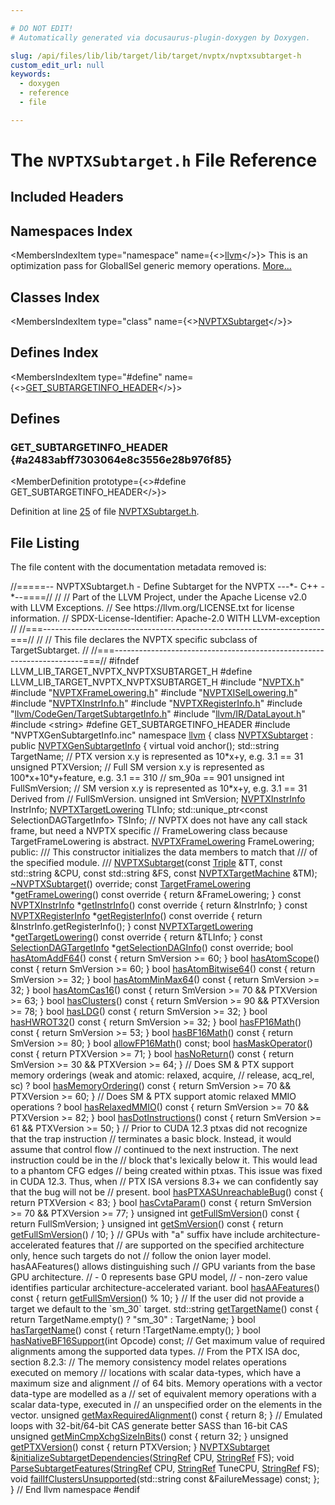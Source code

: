 ```yaml
---

# DO NOT EDIT!
# Automatically generated via docusaurus-plugin-doxygen by Doxygen.

slug: /api/files/lib/lib/target/lib/target/nvptx/nvptxsubtarget-h
custom_edit_url: null
keywords:
  - doxygen
  - reference
  - file

---
```





# The `NVPTXSubtarget.h` File Reference

<DoxygenPage pluginConfig={pluginConfig}>



## Included Headers

<IncludesList>
<IncludesListItem
  filePath="NVPTX.h"
  permalink="/docs/api/files/lib/lib/target/lib/target/nvptx/nvptx-h"
  isLocal="true" />
<IncludesListItem
  filePath="NVPTXFrameLowering.h"
  permalink="/docs/api/files/lib/lib/target/lib/target/nvptx/nvptxframelowering-h"
  isLocal="true" />
<IncludesListItem
  filePath="NVPTXISelLowering.h"
  permalink="/docs/api/files/lib/lib/target/lib/target/nvptx/nvptxisellowering-h"
  isLocal="true" />
<IncludesListItem
  filePath="NVPTXInstrInfo.h"
  permalink="/docs/api/files/lib/lib/target/lib/target/nvptx/nvptxinstrinfo-h"
  isLocal="true" />
<IncludesListItem
  filePath="NVPTXRegisterInfo.h"
  permalink="/docs/api/files/lib/lib/target/lib/target/nvptx/nvptxregisterinfo-h"
  isLocal="true" />
<IncludesListItem
  filePath="llvm/CodeGen/TargetSubtargetInfo.h"
  permalink="/docs/api/files/include/include/llvm/include/llvm/codegen/targetsubtargetinfo-h"
  isLocal="true" />
<IncludesListItem
  filePath="llvm/IR/DataLayout.h"
  permalink="/docs/api/files/include/include/llvm/include/llvm/ir/datalayout-h"
  isLocal="true" />
<IncludesListItem
  filePath="string"
  permalink=""
  isLocal="false" />
<IncludesListItem
  filePath="NVPTXGenSubtargetInfo.inc"
  permalink=""
  isLocal="true" />
</IncludesList>

## Namespaces Index

<MembersIndex>

<MembersIndexItem
  type="namespace"
  name={<><a href="/docs/api/namespaces/llvm">llvm</a></>}>
This is an optimization pass for GlobalISel generic memory operations. <a href="/docs/api/namespaces/llvm/#details">More...</a>
</MembersIndexItem>

</MembersIndex>

## Classes Index

<MembersIndex>

<MembersIndexItem
  type="class"
  name={<><a href="/docs/api/classes/llvm/nvptxsubtarget">NVPTXSubtarget</a></>}>
</MembersIndexItem>

</MembersIndex>

## Defines Index

<MembersIndex>

<MembersIndexItem
  type="#define"
  name={<><a href="#a2483abff7303064e8c3556e28b976f85">GET&#95;SUBTARGETINFO&#95;HEADER</a></>}>
</MembersIndexItem>

</MembersIndex>


<SectionDefinition>

## Defines

### GET&#95;SUBTARGETINFO&#95;HEADER {#a2483abff7303064e8c3556e28b976f85}

<MemberDefinition
  prototype={<>#define GET&#95;SUBTARGETINFO&#95;HEADER</>}>

Definition at line <a href="#l00025">25</a> of file <a href="/docs/api/files/lib/lib/target/lib/target/nvptx/nvptxsubtarget-h">NVPTXSubtarget.h</a>.
</MemberDefinition>

</SectionDefinition>

## File Listing

The file content with the documentation metadata removed is:

<ProgramListing>

<Link id="l00001" /><CodeLine lineNumber="1"><span class="doxyHighlightComment">//=====-- NVPTXSubtarget.h - Define Subtarget for the NVPTX ---&#42;- C++ -&#42;--====//</span></CodeLine>
<Link id="l00002" /><CodeLine lineNumber="2"><span class="doxyHighlightComment">//</span></CodeLine>
<Link id="l00003" /><CodeLine lineNumber="3"><span class="doxyHighlightComment">// Part of the LLVM Project, under the Apache License v2.0 with LLVM Exceptions.</span></CodeLine>
<Link id="l00004" /><CodeLine lineNumber="4"><span class="doxyHighlightComment">// See https://llvm.org/LICENSE.txt for license information.</span></CodeLine>
<Link id="l00005" /><CodeLine lineNumber="5"><span class="doxyHighlightComment">// SPDX-License-Identifier: Apache-2.0 WITH LLVM-exception</span></CodeLine>
<Link id="l00006" /><CodeLine lineNumber="6"><span class="doxyHighlightComment">//</span></CodeLine>
<Link id="l00007" /><CodeLine lineNumber="7"><span class="doxyHighlightComment">//===----------------------------------------------------------------------===//</span></CodeLine>
<Link id="l00008" /><CodeLine lineNumber="8"><span class="doxyHighlightComment">//</span></CodeLine>
<Link id="l00009" /><CodeLine lineNumber="9"><span class="doxyHighlightComment">// This file declares the NVPTX specific subclass of TargetSubtarget.</span></CodeLine>
<Link id="l00010" /><CodeLine lineNumber="10"><span class="doxyHighlightComment">//</span></CodeLine>
<Link id="l00011" /><CodeLine lineNumber="11"><span class="doxyHighlightComment">//===----------------------------------------------------------------------===//</span></CodeLine>
<Link id="l00012" /><CodeLine lineNumber="12"></CodeLine>
<Link id="l00013" /><CodeLine lineNumber="13"><span class="doxyHighlightPreprocessor">#ifndef LLVM&#95;LIB&#95;TARGET&#95;NVPTX&#95;NVPTXSUBTARGET&#95;H</span></CodeLine>
<Link id="l00014" /><CodeLine lineNumber="14"><span class="doxyHighlightPreprocessor">#define LLVM&#95;LIB&#95;TARGET&#95;NVPTX&#95;NVPTXSUBTARGET&#95;H</span></CodeLine>
<Link id="l00015" /><CodeLine lineNumber="15"></CodeLine>
<Link id="l00016" /><CodeLine lineNumber="16"><span class="doxyHighlightPreprocessor">#include &quot;<a href="/docs/api/files/lib/lib/target/lib/target/nvptx/nvptx-h">NVPTX.h</a>&quot;</span></CodeLine>
<Link id="l00017" /><CodeLine lineNumber="17"><span class="doxyHighlightPreprocessor">#include &quot;<a href="/docs/api/files/lib/lib/target/lib/target/nvptx/nvptxframelowering-h">NVPTXFrameLowering.h</a>&quot;</span></CodeLine>
<Link id="l00018" /><CodeLine lineNumber="18"><span class="doxyHighlightPreprocessor">#include &quot;<a href="/docs/api/files/lib/lib/target/lib/target/nvptx/nvptxisellowering-h">NVPTXISelLowering.h</a>&quot;</span></CodeLine>
<Link id="l00019" /><CodeLine lineNumber="19"><span class="doxyHighlightPreprocessor">#include &quot;<a href="/docs/api/files/lib/lib/target/lib/target/nvptx/nvptxinstrinfo-h">NVPTXInstrInfo.h</a>&quot;</span></CodeLine>
<Link id="l00020" /><CodeLine lineNumber="20"><span class="doxyHighlightPreprocessor">#include &quot;<a href="/docs/api/files/lib/lib/target/lib/target/nvptx/nvptxregisterinfo-h">NVPTXRegisterInfo.h</a>&quot;</span></CodeLine>
<Link id="l00021" /><CodeLine lineNumber="21"><span class="doxyHighlightPreprocessor">#include &quot;<a href="/docs/api/files/include/include/llvm/include/llvm/codegen/targetsubtargetinfo-h">llvm/CodeGen/TargetSubtargetInfo.h</a>&quot;</span></CodeLine>
<Link id="l00022" /><CodeLine lineNumber="22"><span class="doxyHighlightPreprocessor">#include &quot;<a href="/docs/api/files/include/include/llvm/include/llvm/ir/datalayout-h">llvm/IR/DataLayout.h</a>&quot;</span></CodeLine>
<Link id="l00023" /><CodeLine lineNumber="23"><span class="doxyHighlightPreprocessor">#include &lt;string&gt;</span></CodeLine>
<Link id="l00024" /><CodeLine lineNumber="24"></CodeLine>
<Link id="l00025" /><CodeLine lineNumber="25" lineLink="#a2483abff7303064e8c3556e28b976f85"><span class="doxyHighlightPreprocessor">#define GET&#95;SUBTARGETINFO&#95;HEADER</span></CodeLine>
<Link id="l00026" /><CodeLine lineNumber="26"><span class="doxyHighlightPreprocessor">#include &quot;NVPTXGenSubtargetInfo.inc&quot;</span></CodeLine>
<Link id="l00027" /><CodeLine lineNumber="27"></CodeLine>
<Link id="l00028" /><CodeLine lineNumber="28"><span class="doxyHighlightKeyword">namespace </span><span class="doxyHighlight"><a href="/docs/api/namespaces/llvm">llvm</a> &#123;</span></CodeLine>
<Link id="l00029" /><CodeLine lineNumber="29"></CodeLine>
<Link id="l00030" /><CodeLine lineNumber="30" lineLink="/docs/api/classes/llvm/nvptxsubtarget"><span class="doxyHighlightKeyword">class </span><span class="doxyHighlight"><a href="/docs/api/classes/llvm/nvptxsubtarget/#ae4700ed52ea2e9d271dc6286261a81ac">NVPTXSubtarget</a> : </span><span class="doxyHighlightKeyword">public</span><span class="doxyHighlight"> <a href="/docs/api/classes/nvptxgensubtargetinfo">NVPTXGenSubtargetInfo</a> &#123;</span></CodeLine>
<Link id="l00031" /><CodeLine lineNumber="31"><span class="doxyHighlight">  </span><span class="doxyHighlightKeyword">virtual</span><span class="doxyHighlight"> </span><span class="doxyHighlightKeywordType">void</span><span class="doxyHighlight"> anchor();</span></CodeLine>
<Link id="l00032" /><CodeLine lineNumber="32"><span class="doxyHighlight">  std::string TargetName;</span></CodeLine>
<Link id="l00033" /><CodeLine lineNumber="33"></CodeLine>
<Link id="l00034" /><CodeLine lineNumber="34"><span class="doxyHighlight">  </span><span class="doxyHighlightComment">// PTX version x.y is represented as 10&#42;x+y, e.g. 3.1 == 31</span></CodeLine>
<Link id="l00035" /><CodeLine lineNumber="35"><span class="doxyHighlight">  </span><span class="doxyHighlightKeywordType">unsigned</span><span class="doxyHighlight"> PTXVersion;</span></CodeLine>
<Link id="l00036" /><CodeLine lineNumber="36"></CodeLine>
<Link id="l00037" /><CodeLine lineNumber="37"><span class="doxyHighlight">  </span><span class="doxyHighlightComment">// Full SM version x.y is represented as 100&#42;x+10&#42;y+feature, e.g. 3.1 == 310</span></CodeLine>
<Link id="l00038" /><CodeLine lineNumber="38"><span class="doxyHighlight">  </span><span class="doxyHighlightComment">// sm&#95;90a == 901</span></CodeLine>
<Link id="l00039" /><CodeLine lineNumber="39"><span class="doxyHighlight">  </span><span class="doxyHighlightKeywordType">unsigned</span><span class="doxyHighlight"> </span><span class="doxyHighlightKeywordType">int</span><span class="doxyHighlight"> FullSmVersion;</span></CodeLine>
<Link id="l00040" /><CodeLine lineNumber="40"></CodeLine>
<Link id="l00041" /><CodeLine lineNumber="41"><span class="doxyHighlight">  </span><span class="doxyHighlightComment">// SM version x.y is represented as 10&#42;x+y, e.g. 3.1 == 31 Derived from</span></CodeLine>
<Link id="l00042" /><CodeLine lineNumber="42"><span class="doxyHighlight">  </span><span class="doxyHighlightComment">// FullSmVersion.</span></CodeLine>
<Link id="l00043" /><CodeLine lineNumber="43"><span class="doxyHighlight">  </span><span class="doxyHighlightKeywordType">unsigned</span><span class="doxyHighlight"> </span><span class="doxyHighlightKeywordType">int</span><span class="doxyHighlight"> SmVersion;</span></CodeLine>
<Link id="l00044" /><CodeLine lineNumber="44"></CodeLine>
<Link id="l00045" /><CodeLine lineNumber="45"><span class="doxyHighlight">  <a href="/docs/api/classes/llvm/nvptxinstrinfo">NVPTXInstrInfo</a> InstrInfo;</span></CodeLine>
<Link id="l00046" /><CodeLine lineNumber="46"><span class="doxyHighlight">  <a href="/docs/api/classes/llvm/nvptxtargetlowering">NVPTXTargetLowering</a> TLInfo;</span></CodeLine>
<Link id="l00047" /><CodeLine lineNumber="47"><span class="doxyHighlight">  std::unique&#95;ptr&lt;const SelectionDAGTargetInfo&gt; TSInfo;</span></CodeLine>
<Link id="l00048" /><CodeLine lineNumber="48"></CodeLine>
<Link id="l00049" /><CodeLine lineNumber="49"><span class="doxyHighlight">  </span><span class="doxyHighlightComment">// NVPTX does not have any call stack frame, but need a NVPTX specific</span></CodeLine>
<Link id="l00050" /><CodeLine lineNumber="50"><span class="doxyHighlight">  </span><span class="doxyHighlightComment">// FrameLowering class because TargetFrameLowering is abstract.</span></CodeLine>
<Link id="l00051" /><CodeLine lineNumber="51"><span class="doxyHighlight">  <a href="/docs/api/classes/llvm/nvptxframelowering">NVPTXFrameLowering</a> FrameLowering;</span></CodeLine>
<Link id="l00052" /><CodeLine lineNumber="52"></CodeLine>
<Link id="l00053" /><CodeLine lineNumber="53"><span class="doxyHighlightKeyword">public</span><span class="doxyHighlight">:</span></CodeLine>
<Link id="l00054" /><CodeLine lineNumber="54"><span class="doxyHighlightComment">  /// This constructor initializes the data members to match that</span></CodeLine>
<Link id="l00055" /><CodeLine lineNumber="55"><span class="doxyHighlightComment">  /// of the specified module.</span></CodeLine>
<Link id="l00056" /><CodeLine lineNumber="56"><span class="doxyHighlightComment">  ///</span></CodeLine>
<Link id="l00057" /><CodeLine lineNumber="57"><span class="doxyHighlight">  <a href="/docs/api/classes/llvm/nvptxsubtarget/#ae4700ed52ea2e9d271dc6286261a81ac">NVPTXSubtarget</a>(</span><span class="doxyHighlightKeyword">const</span><span class="doxyHighlight"> <a href="/docs/api/classes/llvm/triple">Triple</a> &amp;TT, </span><span class="doxyHighlightKeyword">const</span><span class="doxyHighlight"> std::string &amp;CPU,</span></CodeLine>
<Link id="l00058" /><CodeLine lineNumber="58"><span class="doxyHighlight">                 </span><span class="doxyHighlightKeyword">const</span><span class="doxyHighlight"> std::string &amp;FS, </span><span class="doxyHighlightKeyword">const</span><span class="doxyHighlight"> <a href="/docs/api/classes/llvm/nvptxtargetmachine">NVPTXTargetMachine</a> &amp;TM);</span></CodeLine>
<Link id="l00059" /><CodeLine lineNumber="59"></CodeLine>
<Link id="l00060" /><CodeLine lineNumber="60" lineLink="/docs/api/classes/llvm/nvptxsubtarget/#a82e4c054cf5912f7e73a0fbf79812c4b"><span class="doxyHighlight">  <a href="/docs/api/classes/llvm/nvptxsubtarget/#a82e4c054cf5912f7e73a0fbf79812c4b">~NVPTXSubtarget</a>() </span><span class="doxyHighlightKeyword">override</span><span class="doxyHighlight">;</span></CodeLine>
<Link id="l00061" /><CodeLine lineNumber="61"></CodeLine>
<Link id="l00062" /><CodeLine lineNumber="62" lineLink="/docs/api/classes/llvm/nvptxsubtarget/#ad2e20569f8a4b80715d9a7905f0a0f6d"><span class="doxyHighlight">  </span><span class="doxyHighlightKeyword">const</span><span class="doxyHighlight"> <a href="/docs/api/classes/llvm/targetframelowering">TargetFrameLowering</a> &#42;<a href="/docs/api/classes/llvm/nvptxsubtarget/#ad2e20569f8a4b80715d9a7905f0a0f6d">getFrameLowering</a>()</span><span class="doxyHighlightKeyword"> const override </span><span class="doxyHighlight">&#123;</span></CodeLine>
<Link id="l00063" /><CodeLine lineNumber="63"><span class="doxyHighlight">    </span><span class="doxyHighlightKeywordFlow">return</span><span class="doxyHighlight"> &amp;FrameLowering;</span></CodeLine>
<Link id="l00064" /><CodeLine lineNumber="64"><span class="doxyHighlight">  &#125;</span></CodeLine>
<Link id="l00065" /><CodeLine lineNumber="65" lineLink="/docs/api/classes/llvm/nvptxsubtarget/#a0d56e8116c7bbff0d47593fdd3dfc09e"><span class="doxyHighlight">  </span><span class="doxyHighlightKeyword">const</span><span class="doxyHighlight"> <a href="/docs/api/classes/llvm/nvptxinstrinfo">NVPTXInstrInfo</a> &#42;<a href="/docs/api/classes/llvm/nvptxsubtarget/#a0d56e8116c7bbff0d47593fdd3dfc09e">getInstrInfo</a>()</span><span class="doxyHighlightKeyword"> const override </span><span class="doxyHighlight">&#123; </span><span class="doxyHighlightKeywordFlow">return</span><span class="doxyHighlight"> &amp;InstrInfo; &#125;</span></CodeLine>
<Link id="l00066" /><CodeLine lineNumber="66" lineLink="/docs/api/classes/llvm/nvptxsubtarget/#a8ed17abba99b52b985a18aba23e59cdd"><span class="doxyHighlight">  </span><span class="doxyHighlightKeyword">const</span><span class="doxyHighlight"> <a href="/docs/api/classes/llvm/nvptxregisterinfo">NVPTXRegisterInfo</a> &#42;<a href="/docs/api/classes/llvm/nvptxsubtarget/#a8ed17abba99b52b985a18aba23e59cdd">getRegisterInfo</a>()</span><span class="doxyHighlightKeyword"> const override </span><span class="doxyHighlight">&#123;</span></CodeLine>
<Link id="l00067" /><CodeLine lineNumber="67"><span class="doxyHighlight">    </span><span class="doxyHighlightKeywordFlow">return</span><span class="doxyHighlight"> &amp;InstrInfo.getRegisterInfo();</span></CodeLine>
<Link id="l00068" /><CodeLine lineNumber="68"><span class="doxyHighlight">  &#125;</span></CodeLine>
<Link id="l00069" /><CodeLine lineNumber="69" lineLink="/docs/api/classes/llvm/nvptxsubtarget/#a67bfc0486c556c48ea80d7e93e12c8bf"><span class="doxyHighlight">  </span><span class="doxyHighlightKeyword">const</span><span class="doxyHighlight"> <a href="/docs/api/classes/llvm/nvptxtargetlowering">NVPTXTargetLowering</a> &#42;<a href="/docs/api/classes/llvm/nvptxsubtarget/#a67bfc0486c556c48ea80d7e93e12c8bf">getTargetLowering</a>()</span><span class="doxyHighlightKeyword"> const override </span><span class="doxyHighlight">&#123;</span></CodeLine>
<Link id="l00070" /><CodeLine lineNumber="70"><span class="doxyHighlight">    </span><span class="doxyHighlightKeywordFlow">return</span><span class="doxyHighlight"> &amp;TLInfo;</span></CodeLine>
<Link id="l00071" /><CodeLine lineNumber="71"><span class="doxyHighlight">  &#125;</span></CodeLine>
<Link id="l00072" /><CodeLine lineNumber="72"></CodeLine>
<Link id="l00073" /><CodeLine lineNumber="73"><span class="doxyHighlight">  </span><span class="doxyHighlightKeyword">const</span><span class="doxyHighlight"> <a href="/docs/api/classes/llvm/selectiondagtargetinfo">SelectionDAGTargetInfo</a> &#42;<a href="/docs/api/classes/llvm/nvptxsubtarget/#af60079c7ccd24a672b9dafc14452bc36">getSelectionDAGInfo</a>() </span><span class="doxyHighlightKeyword">const override</span><span class="doxyHighlight">;</span></CodeLine>
<Link id="l00074" /><CodeLine lineNumber="74"></CodeLine>
<Link id="l00075" /><CodeLine lineNumber="75" lineLink="/docs/api/classes/llvm/nvptxsubtarget/#a44129b6715cfd244c92a21a3db5fed2e"><span class="doxyHighlight">  </span><span class="doxyHighlightKeywordType">bool</span><span class="doxyHighlight"> <a href="/docs/api/classes/llvm/nvptxsubtarget/#a44129b6715cfd244c92a21a3db5fed2e">hasAtomAddF64</a>()</span><span class="doxyHighlightKeyword"> const </span><span class="doxyHighlight">&#123; </span><span class="doxyHighlightKeywordFlow">return</span><span class="doxyHighlight"> SmVersion &gt;= 60; &#125;</span></CodeLine>
<Link id="l00076" /><CodeLine lineNumber="76" lineLink="/docs/api/classes/llvm/nvptxsubtarget/#ad4067a5aa019c2c17c9f37fca822bdaf"><span class="doxyHighlight">  </span><span class="doxyHighlightKeywordType">bool</span><span class="doxyHighlight"> <a href="/docs/api/classes/llvm/nvptxsubtarget/#ad4067a5aa019c2c17c9f37fca822bdaf">hasAtomScope</a>()</span><span class="doxyHighlightKeyword"> const </span><span class="doxyHighlight">&#123; </span><span class="doxyHighlightKeywordFlow">return</span><span class="doxyHighlight"> SmVersion &gt;= 60; &#125;</span></CodeLine>
<Link id="l00077" /><CodeLine lineNumber="77" lineLink="/docs/api/classes/llvm/nvptxsubtarget/#aa26d39d7e2f182d154d13b9f556fc0ae"><span class="doxyHighlight">  </span><span class="doxyHighlightKeywordType">bool</span><span class="doxyHighlight"> <a href="/docs/api/classes/llvm/nvptxsubtarget/#aa26d39d7e2f182d154d13b9f556fc0ae">hasAtomBitwise64</a>()</span><span class="doxyHighlightKeyword"> const </span><span class="doxyHighlight">&#123; </span><span class="doxyHighlightKeywordFlow">return</span><span class="doxyHighlight"> SmVersion &gt;= 32; &#125;</span></CodeLine>
<Link id="l00078" /><CodeLine lineNumber="78" lineLink="/docs/api/classes/llvm/nvptxsubtarget/#a3fd0734ad3fb41b560a33788ce1d7288"><span class="doxyHighlight">  </span><span class="doxyHighlightKeywordType">bool</span><span class="doxyHighlight"> <a href="/docs/api/classes/llvm/nvptxsubtarget/#a3fd0734ad3fb41b560a33788ce1d7288">hasAtomMinMax64</a>()</span><span class="doxyHighlightKeyword"> const </span><span class="doxyHighlight">&#123; </span><span class="doxyHighlightKeywordFlow">return</span><span class="doxyHighlight"> SmVersion &gt;= 32; &#125;</span></CodeLine>
<Link id="l00079" /><CodeLine lineNumber="79" lineLink="/docs/api/classes/llvm/nvptxsubtarget/#ae08d28344b0fced35ecf1041c6ae986c"><span class="doxyHighlight">  </span><span class="doxyHighlightKeywordType">bool</span><span class="doxyHighlight"> <a href="/docs/api/classes/llvm/nvptxsubtarget/#ae08d28344b0fced35ecf1041c6ae986c">hasAtomCas16</a>()</span><span class="doxyHighlightKeyword"> const </span><span class="doxyHighlight">&#123; </span><span class="doxyHighlightKeywordFlow">return</span><span class="doxyHighlight"> SmVersion &gt;= 70 &amp;&amp; PTXVersion &gt;= 63; &#125;</span></CodeLine>
<Link id="l00080" /><CodeLine lineNumber="80" lineLink="/docs/api/classes/llvm/nvptxsubtarget/#a4ea73c38dc95997cd84df343673c0453"><span class="doxyHighlight">  </span><span class="doxyHighlightKeywordType">bool</span><span class="doxyHighlight"> <a href="/docs/api/classes/llvm/nvptxsubtarget/#a4ea73c38dc95997cd84df343673c0453">hasClusters</a>()</span><span class="doxyHighlightKeyword"> const </span><span class="doxyHighlight">&#123; </span><span class="doxyHighlightKeywordFlow">return</span><span class="doxyHighlight"> SmVersion &gt;= 90 &amp;&amp; PTXVersion &gt;= 78; &#125;</span></CodeLine>
<Link id="l00081" /><CodeLine lineNumber="81" lineLink="/docs/api/classes/llvm/nvptxsubtarget/#ac2dc06bfd1e4225a6b53c3ac1eb36c2f"><span class="doxyHighlight">  </span><span class="doxyHighlightKeywordType">bool</span><span class="doxyHighlight"> <a href="/docs/api/classes/llvm/nvptxsubtarget/#ac2dc06bfd1e4225a6b53c3ac1eb36c2f">hasLDG</a>()</span><span class="doxyHighlightKeyword"> const </span><span class="doxyHighlight">&#123; </span><span class="doxyHighlightKeywordFlow">return</span><span class="doxyHighlight"> SmVersion &gt;= 32; &#125;</span></CodeLine>
<Link id="l00082" /><CodeLine lineNumber="82" lineLink="/docs/api/classes/llvm/nvptxsubtarget/#a4a3e59424c7c79b49b7cfc554ede1a5f"><span class="doxyHighlight">  </span><span class="doxyHighlightKeywordType">bool</span><span class="doxyHighlight"> <a href="/docs/api/classes/llvm/nvptxsubtarget/#a4a3e59424c7c79b49b7cfc554ede1a5f">hasHWROT32</a>()</span><span class="doxyHighlightKeyword"> const </span><span class="doxyHighlight">&#123; </span><span class="doxyHighlightKeywordFlow">return</span><span class="doxyHighlight"> SmVersion &gt;= 32; &#125;</span></CodeLine>
<Link id="l00083" /><CodeLine lineNumber="83" lineLink="/docs/api/classes/llvm/nvptxsubtarget/#afed9d56a60f226f9ed1a0f25f3a45d1f"><span class="doxyHighlight">  </span><span class="doxyHighlightKeywordType">bool</span><span class="doxyHighlight"> <a href="/docs/api/classes/llvm/nvptxsubtarget/#afed9d56a60f226f9ed1a0f25f3a45d1f">hasFP16Math</a>()</span><span class="doxyHighlightKeyword"> const </span><span class="doxyHighlight">&#123; </span><span class="doxyHighlightKeywordFlow">return</span><span class="doxyHighlight"> SmVersion &gt;= 53; &#125;</span></CodeLine>
<Link id="l00084" /><CodeLine lineNumber="84" lineLink="/docs/api/classes/llvm/nvptxsubtarget/#abdd739eed971f447bd5a2ea48aa6f091"><span class="doxyHighlight">  </span><span class="doxyHighlightKeywordType">bool</span><span class="doxyHighlight"> <a href="/docs/api/classes/llvm/nvptxsubtarget/#abdd739eed971f447bd5a2ea48aa6f091">hasBF16Math</a>()</span><span class="doxyHighlightKeyword"> const </span><span class="doxyHighlight">&#123; </span><span class="doxyHighlightKeywordFlow">return</span><span class="doxyHighlight"> SmVersion &gt;= 80; &#125;</span></CodeLine>
<Link id="l00085" /><CodeLine lineNumber="85"><span class="doxyHighlight">  </span><span class="doxyHighlightKeywordType">bool</span><span class="doxyHighlight"> <a href="/docs/api/classes/llvm/nvptxsubtarget/#acf9b4a8e15da976bbec9e6af79d28347">allowFP16Math</a>() </span><span class="doxyHighlightKeyword">const</span><span class="doxyHighlight">;</span></CodeLine>
<Link id="l00086" /><CodeLine lineNumber="86" lineLink="/docs/api/classes/llvm/nvptxsubtarget/#a5709f5a9595ca8014d804f204d9dd477"><span class="doxyHighlight">  </span><span class="doxyHighlightKeywordType">bool</span><span class="doxyHighlight"> <a href="/docs/api/classes/llvm/nvptxsubtarget/#a5709f5a9595ca8014d804f204d9dd477">hasMaskOperator</a>()</span><span class="doxyHighlightKeyword"> const </span><span class="doxyHighlight">&#123; </span><span class="doxyHighlightKeywordFlow">return</span><span class="doxyHighlight"> PTXVersion &gt;= 71; &#125;</span></CodeLine>
<Link id="l00087" /><CodeLine lineNumber="87" lineLink="/docs/api/classes/llvm/nvptxsubtarget/#affbe308a240065d6cca50264229181e6"><span class="doxyHighlight">  </span><span class="doxyHighlightKeywordType">bool</span><span class="doxyHighlight"> <a href="/docs/api/classes/llvm/nvptxsubtarget/#affbe308a240065d6cca50264229181e6">hasNoReturn</a>()</span><span class="doxyHighlightKeyword"> const </span><span class="doxyHighlight">&#123; </span><span class="doxyHighlightKeywordFlow">return</span><span class="doxyHighlight"> SmVersion &gt;= 30 &amp;&amp; PTXVersion &gt;= 64; &#125;</span></CodeLine>
<Link id="l00088" /><CodeLine lineNumber="88"><span class="doxyHighlight">  </span><span class="doxyHighlightComment">// Does SM &amp; PTX support memory orderings (weak and atomic: relaxed, acquire,</span></CodeLine>
<Link id="l00089" /><CodeLine lineNumber="89"><span class="doxyHighlight">  </span><span class="doxyHighlightComment">// release, acq&#95;rel, sc) ?</span></CodeLine>
<Link id="l00090" /><CodeLine lineNumber="90" lineLink="/docs/api/classes/llvm/nvptxsubtarget/#aef2c7b33bb315753d2d59da497aa2a1a"><span class="doxyHighlight">  </span><span class="doxyHighlightKeywordType">bool</span><span class="doxyHighlight"> <a href="/docs/api/classes/llvm/nvptxsubtarget/#aef2c7b33bb315753d2d59da497aa2a1a">hasMemoryOrdering</a>()</span><span class="doxyHighlightKeyword"> const </span><span class="doxyHighlight">&#123; </span><span class="doxyHighlightKeywordFlow">return</span><span class="doxyHighlight"> SmVersion &gt;= 70 &amp;&amp; PTXVersion &gt;= 60; &#125;</span></CodeLine>
<Link id="l00091" /><CodeLine lineNumber="91"><span class="doxyHighlight">  </span><span class="doxyHighlightComment">// Does SM &amp; PTX support atomic relaxed MMIO operations ?</span></CodeLine>
<Link id="l00092" /><CodeLine lineNumber="92" lineLink="/docs/api/classes/llvm/nvptxsubtarget/#ab53d4c5c6623a1a8426aef6129ca2f32"><span class="doxyHighlight">  </span><span class="doxyHighlightKeywordType">bool</span><span class="doxyHighlight"> <a href="/docs/api/classes/llvm/nvptxsubtarget/#ab53d4c5c6623a1a8426aef6129ca2f32">hasRelaxedMMIO</a>()</span><span class="doxyHighlightKeyword"> const </span><span class="doxyHighlight">&#123; </span><span class="doxyHighlightKeywordFlow">return</span><span class="doxyHighlight"> SmVersion &gt;= 70 &amp;&amp; PTXVersion &gt;= 82; &#125;</span></CodeLine>
<Link id="l00093" /><CodeLine lineNumber="93" lineLink="/docs/api/classes/llvm/nvptxsubtarget/#a9666ae0aace22ed64bf68f3c5bf30684"><span class="doxyHighlight">  </span><span class="doxyHighlightKeywordType">bool</span><span class="doxyHighlight"> <a href="/docs/api/classes/llvm/nvptxsubtarget/#a9666ae0aace22ed64bf68f3c5bf30684">hasDotInstructions</a>()</span><span class="doxyHighlightKeyword"> const </span><span class="doxyHighlight">&#123;</span></CodeLine>
<Link id="l00094" /><CodeLine lineNumber="94"><span class="doxyHighlight">    </span><span class="doxyHighlightKeywordFlow">return</span><span class="doxyHighlight"> SmVersion &gt;= 61 &amp;&amp; PTXVersion &gt;= 50;</span></CodeLine>
<Link id="l00095" /><CodeLine lineNumber="95"><span class="doxyHighlight">  &#125;</span></CodeLine>
<Link id="l00096" /><CodeLine lineNumber="96"><span class="doxyHighlight">  </span><span class="doxyHighlightComment">// Prior to CUDA 12.3 ptxas did not recognize that the trap instruction</span></CodeLine>
<Link id="l00097" /><CodeLine lineNumber="97"><span class="doxyHighlight">  </span><span class="doxyHighlightComment">// terminates a basic block. Instead, it would assume that control flow</span></CodeLine>
<Link id="l00098" /><CodeLine lineNumber="98"><span class="doxyHighlight">  </span><span class="doxyHighlightComment">// continued to the next instruction. The next instruction could be in the</span></CodeLine>
<Link id="l00099" /><CodeLine lineNumber="99"><span class="doxyHighlight">  </span><span class="doxyHighlightComment">// block that&#39;s lexically below it. This would lead to a phantom CFG edges</span></CodeLine>
<Link id="l00100" /><CodeLine lineNumber="100"><span class="doxyHighlight">  </span><span class="doxyHighlightComment">// being created within ptxas. This issue was fixed in CUDA 12.3. Thus, when</span></CodeLine>
<Link id="l00101" /><CodeLine lineNumber="101"><span class="doxyHighlight">  </span><span class="doxyHighlightComment">// PTX ISA versions 8.3+ we can confidently say that the bug will not be</span></CodeLine>
<Link id="l00102" /><CodeLine lineNumber="102"><span class="doxyHighlight">  </span><span class="doxyHighlightComment">// present.</span></CodeLine>
<Link id="l00103" /><CodeLine lineNumber="103" lineLink="/docs/api/classes/llvm/nvptxsubtarget/#afb97398b069006a552bb959152198d58"><span class="doxyHighlight">  </span><span class="doxyHighlightKeywordType">bool</span><span class="doxyHighlight"> <a href="/docs/api/classes/llvm/nvptxsubtarget/#afb97398b069006a552bb959152198d58">hasPTXASUnreachableBug</a>()</span><span class="doxyHighlightKeyword"> const </span><span class="doxyHighlight">&#123; </span><span class="doxyHighlightKeywordFlow">return</span><span class="doxyHighlight"> PTXVersion &lt; 83; &#125;</span></CodeLine>
<Link id="l00104" /><CodeLine lineNumber="104" lineLink="/docs/api/classes/llvm/nvptxsubtarget/#a7e2e91b9fb92a2bf76821ef3d228ae7f"><span class="doxyHighlight">  </span><span class="doxyHighlightKeywordType">bool</span><span class="doxyHighlight"> <a href="/docs/api/classes/llvm/nvptxsubtarget/#a7e2e91b9fb92a2bf76821ef3d228ae7f">hasCvtaParam</a>()</span><span class="doxyHighlightKeyword"> const </span><span class="doxyHighlight">&#123; </span><span class="doxyHighlightKeywordFlow">return</span><span class="doxyHighlight"> SmVersion &gt;= 70 &amp;&amp; PTXVersion &gt;= 77; &#125;</span></CodeLine>
<Link id="l00105" /><CodeLine lineNumber="105" lineLink="/docs/api/classes/llvm/nvptxsubtarget/#a92de14938aee2e37dea97cb18acf0261"><span class="doxyHighlight">  </span><span class="doxyHighlightKeywordType">unsigned</span><span class="doxyHighlight"> </span><span class="doxyHighlightKeywordType">int</span><span class="doxyHighlight"> <a href="/docs/api/classes/llvm/nvptxsubtarget/#a92de14938aee2e37dea97cb18acf0261">getFullSmVersion</a>()</span><span class="doxyHighlightKeyword"> const </span><span class="doxyHighlight">&#123; </span><span class="doxyHighlightKeywordFlow">return</span><span class="doxyHighlight"> FullSmVersion; &#125;</span></CodeLine>
<Link id="l00106" /><CodeLine lineNumber="106" lineLink="/docs/api/classes/llvm/nvptxsubtarget/#a94c8172d9992fa53fa6a1a4128704f37"><span class="doxyHighlight">  </span><span class="doxyHighlightKeywordType">unsigned</span><span class="doxyHighlight"> </span><span class="doxyHighlightKeywordType">int</span><span class="doxyHighlight"> <a href="/docs/api/classes/llvm/nvptxsubtarget/#a94c8172d9992fa53fa6a1a4128704f37">getSmVersion</a>()</span><span class="doxyHighlightKeyword"> const </span><span class="doxyHighlight">&#123; </span><span class="doxyHighlightKeywordFlow">return</span><span class="doxyHighlight"> <a href="/docs/api/classes/llvm/nvptxsubtarget/#a92de14938aee2e37dea97cb18acf0261">getFullSmVersion</a>() / 10; &#125;</span></CodeLine>
<Link id="l00107" /><CodeLine lineNumber="107"><span class="doxyHighlight">  </span><span class="doxyHighlightComment">// GPUs with &quot;a&quot; suffix have include architecture-accelerated features that</span></CodeLine>
<Link id="l00108" /><CodeLine lineNumber="108"><span class="doxyHighlight">  </span><span class="doxyHighlightComment">// are supported on the specified architecture only, hence such targets do not</span></CodeLine>
<Link id="l00109" /><CodeLine lineNumber="109"><span class="doxyHighlight">  </span><span class="doxyHighlightComment">// follow the onion layer model. hasAAFeatures() allows distinguishing such</span></CodeLine>
<Link id="l00110" /><CodeLine lineNumber="110"><span class="doxyHighlight">  </span><span class="doxyHighlightComment">// GPU variants from the base GPU architecture.</span></CodeLine>
<Link id="l00111" /><CodeLine lineNumber="111"><span class="doxyHighlight">  </span><span class="doxyHighlightComment">// - 0 represents base GPU model,</span></CodeLine>
<Link id="l00112" /><CodeLine lineNumber="112"><span class="doxyHighlight">  </span><span class="doxyHighlightComment">// - non-zero value identifies particular architecture-accelerated variant.</span></CodeLine>
<Link id="l00113" /><CodeLine lineNumber="113" lineLink="/docs/api/classes/llvm/nvptxsubtarget/#a65f51b58f77fc8529451aff5921e8ebd"><span class="doxyHighlight">  </span><span class="doxyHighlightKeywordType">bool</span><span class="doxyHighlight"> <a href="/docs/api/classes/llvm/nvptxsubtarget/#a65f51b58f77fc8529451aff5921e8ebd">hasAAFeatures</a>()</span><span class="doxyHighlightKeyword"> const </span><span class="doxyHighlight">&#123; </span><span class="doxyHighlightKeywordFlow">return</span><span class="doxyHighlight"> <a href="/docs/api/classes/llvm/nvptxsubtarget/#a92de14938aee2e37dea97cb18acf0261">getFullSmVersion</a>() % 10; &#125;</span></CodeLine>
<Link id="l00114" /><CodeLine lineNumber="114"></CodeLine>
<Link id="l00115" /><CodeLine lineNumber="115"><span class="doxyHighlight">  </span><span class="doxyHighlightComment">// If the user did not provide a target we default to the &#96;sm&#95;30&#96; target.</span></CodeLine>
<Link id="l00116" /><CodeLine lineNumber="116" lineLink="/docs/api/classes/llvm/nvptxsubtarget/#a2e3b091f157eb4e85d656e8fc6c999d6"><span class="doxyHighlight">  std::string <a href="/docs/api/classes/llvm/nvptxsubtarget/#a2e3b091f157eb4e85d656e8fc6c999d6">getTargetName</a>()</span><span class="doxyHighlightKeyword"> const </span><span class="doxyHighlight">&#123;</span></CodeLine>
<Link id="l00117" /><CodeLine lineNumber="117"><span class="doxyHighlight">    </span><span class="doxyHighlightKeywordFlow">return</span><span class="doxyHighlight"> TargetName.empty() ? </span><span class="doxyHighlightStringLiteral">&quot;sm&#95;30&quot;</span><span class="doxyHighlight"> : TargetName;</span></CodeLine>
<Link id="l00118" /><CodeLine lineNumber="118"><span class="doxyHighlight">  &#125;</span></CodeLine>
<Link id="l00119" /><CodeLine lineNumber="119" lineLink="/docs/api/classes/llvm/nvptxsubtarget/#ab543f871e2a2b23291bac8f4db05a54f"><span class="doxyHighlight">  </span><span class="doxyHighlightKeywordType">bool</span><span class="doxyHighlight"> <a href="/docs/api/classes/llvm/nvptxsubtarget/#ab543f871e2a2b23291bac8f4db05a54f">hasTargetName</a>()</span><span class="doxyHighlightKeyword"> const </span><span class="doxyHighlight">&#123; </span><span class="doxyHighlightKeywordFlow">return</span><span class="doxyHighlight"> !TargetName.empty(); &#125;</span></CodeLine>
<Link id="l00120" /><CodeLine lineNumber="120"></CodeLine>
<Link id="l00121" /><CodeLine lineNumber="121"><span class="doxyHighlight">  </span><span class="doxyHighlightKeywordType">bool</span><span class="doxyHighlight"> <a href="/docs/api/classes/llvm/nvptxsubtarget/#a83868f59565d44ad1b3e42b9fffcceae">hasNativeBF16Support</a>(</span><span class="doxyHighlightKeywordType">int</span><span class="doxyHighlight"> Opcode) </span><span class="doxyHighlightKeyword">const</span><span class="doxyHighlight">;</span></CodeLine>
<Link id="l00122" /><CodeLine lineNumber="122"></CodeLine>
<Link id="l00123" /><CodeLine lineNumber="123"><span class="doxyHighlight">  </span><span class="doxyHighlightComment">// Get maximum value of required alignments among the supported data types.</span></CodeLine>
<Link id="l00124" /><CodeLine lineNumber="124"><span class="doxyHighlight">  </span><span class="doxyHighlightComment">// From the PTX ISA doc, section 8.2.3:</span></CodeLine>
<Link id="l00125" /><CodeLine lineNumber="125"><span class="doxyHighlight">  </span><span class="doxyHighlightComment">//  The memory consistency model relates operations executed on memory</span></CodeLine>
<Link id="l00126" /><CodeLine lineNumber="126"><span class="doxyHighlight">  </span><span class="doxyHighlightComment">//  locations with scalar data-types, which have a maximum size and alignment</span></CodeLine>
<Link id="l00127" /><CodeLine lineNumber="127"><span class="doxyHighlight">  </span><span class="doxyHighlightComment">//  of 64 bits. Memory operations with a vector data-type are modelled as a</span></CodeLine>
<Link id="l00128" /><CodeLine lineNumber="128"><span class="doxyHighlight">  </span><span class="doxyHighlightComment">//  set of equivalent memory operations with a scalar data-type, executed in</span></CodeLine>
<Link id="l00129" /><CodeLine lineNumber="129"><span class="doxyHighlight">  </span><span class="doxyHighlightComment">//  an unspecified order on the elements in the vector.</span></CodeLine>
<Link id="l00130" /><CodeLine lineNumber="130" lineLink="/docs/api/classes/llvm/nvptxsubtarget/#a3af190b4e34d047250949ba40f686634"><span class="doxyHighlight">  </span><span class="doxyHighlightKeywordType">unsigned</span><span class="doxyHighlight"> <a href="/docs/api/classes/llvm/nvptxsubtarget/#a3af190b4e34d047250949ba40f686634">getMaxRequiredAlignment</a>()</span><span class="doxyHighlightKeyword"> const </span><span class="doxyHighlight">&#123; </span><span class="doxyHighlightKeywordFlow">return</span><span class="doxyHighlight"> 8; &#125;</span></CodeLine>
<Link id="l00131" /><CodeLine lineNumber="131"><span class="doxyHighlight">  </span><span class="doxyHighlightComment">// Emulated loops with 32-bit/64-bit CAS generate better SASS than 16-bit CAS</span></CodeLine>
<Link id="l00132" /><CodeLine lineNumber="132" lineLink="/docs/api/classes/llvm/nvptxsubtarget/#a73537c20d3a1c6867a203540b7095e0e"><span class="doxyHighlight">  </span><span class="doxyHighlightKeywordType">unsigned</span><span class="doxyHighlight"> <a href="/docs/api/classes/llvm/nvptxsubtarget/#a73537c20d3a1c6867a203540b7095e0e">getMinCmpXchgSizeInBits</a>()</span><span class="doxyHighlightKeyword"> const </span><span class="doxyHighlight">&#123; </span><span class="doxyHighlightKeywordFlow">return</span><span class="doxyHighlight"> 32; &#125;</span></CodeLine>
<Link id="l00133" /><CodeLine lineNumber="133"></CodeLine>
<Link id="l00134" /><CodeLine lineNumber="134" lineLink="/docs/api/classes/llvm/nvptxsubtarget/#a745eade6eb080487784cbf5065428a15"><span class="doxyHighlight">  </span><span class="doxyHighlightKeywordType">unsigned</span><span class="doxyHighlight"> <a href="/docs/api/classes/llvm/nvptxsubtarget/#a745eade6eb080487784cbf5065428a15">getPTXVersion</a>()</span><span class="doxyHighlightKeyword"> const </span><span class="doxyHighlight">&#123; </span><span class="doxyHighlightKeywordFlow">return</span><span class="doxyHighlight"> PTXVersion; &#125;</span></CodeLine>
<Link id="l00135" /><CodeLine lineNumber="135"></CodeLine>
<Link id="l00136" /><CodeLine lineNumber="136"><span class="doxyHighlight">  <a href="/docs/api/classes/llvm/nvptxsubtarget">NVPTXSubtarget</a> &amp;<a href="/docs/api/classes/llvm/nvptxsubtarget/#af3cf7ea501d2f5070e8c2b0e3e45c0b2">initializeSubtargetDependencies</a>(<a href="/docs/api/classes/llvm/stringref">StringRef</a> CPU, <a href="/docs/api/classes/llvm/stringref">StringRef</a> FS);</span></CodeLine>
<Link id="l00137" /><CodeLine lineNumber="137" lineLink="/docs/api/classes/llvm/nvptxsubtarget/#a6c6ec9658590402e52f13d6d1ccd7e44"><span class="doxyHighlight">  </span><span class="doxyHighlightKeywordType">void</span><span class="doxyHighlight"> <a href="/docs/api/classes/llvm/nvptxsubtarget/#a6c6ec9658590402e52f13d6d1ccd7e44">ParseSubtargetFeatures</a>(<a href="/docs/api/classes/llvm/stringref">StringRef</a> CPU, <a href="/docs/api/classes/llvm/stringref">StringRef</a> TuneCPU, <a href="/docs/api/classes/llvm/stringref">StringRef</a> FS);</span></CodeLine>
<Link id="l00138" /><CodeLine lineNumber="138"></CodeLine>
<Link id="l00139" /><CodeLine lineNumber="139"><span class="doxyHighlight">  </span><span class="doxyHighlightKeywordType">void</span><span class="doxyHighlight"> <a href="/docs/api/classes/llvm/nvptxsubtarget/#a15c6ac4b914113bca7f00427ea291eb4">failIfClustersUnsupported</a>(std::string </span><span class="doxyHighlightKeyword">const</span><span class="doxyHighlight"> &amp;FailureMessage) </span><span class="doxyHighlightKeyword">const</span><span class="doxyHighlight">;</span></CodeLine>
<Link id="l00140" /><CodeLine lineNumber="140"><span class="doxyHighlight">&#125;;</span></CodeLine>
<Link id="l00141" /><CodeLine lineNumber="141"></CodeLine>
<Link id="l00142" /><CodeLine lineNumber="142"><span class="doxyHighlight">&#125; </span><span class="doxyHighlightComment">// End llvm namespace</span></CodeLine>
<Link id="l00143" /><CodeLine lineNumber="143"></CodeLine>
<Link id="l00144" /><CodeLine lineNumber="144"><span class="doxyHighlightPreprocessor">#endif</span></CodeLine>

</ProgramListing>


</DoxygenPage>
